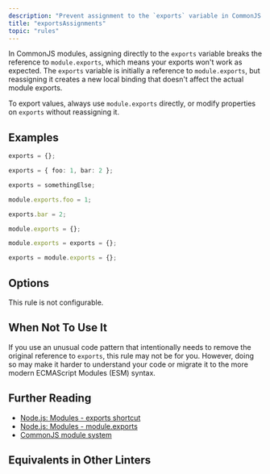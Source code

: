 ```yaml
---
description: "Prevent assignment to the `exports` variable in CommonJS modules."
title: "exportsAssignments"
topic: "rules"
---
```




<RuleSummary plugin="node" rule="exportsAssignments" />

In CommonJS modules, assigning directly to the `exports` variable breaks the reference to `module.exports`, which means your exports won't work as expected.
The `exports` variable is initially a reference to `module.exports`, but reassigning it creates a new local binding that doesn't affect the actual module exports.

To export values, always use `module.exports` directly, or modify properties on `exports` without reassigning it.

## Examples

<Tabs>
<TabItem label="❌ Incorrect">

```ts
exports = {};

exports = { foo: 1, bar: 2 };

exports = somethingElse;
```

</TabItem>
<TabItem label="✅ Correct">

```ts
module.exports.foo = 1;

exports.bar = 2;

module.exports = {};

module.exports = exports = {};

exports = module.exports = {};
```

</TabItem>
</Tabs>

## Options

This rule is not configurable.

## When Not To Use It

If you use an unusual code pattern that intentionally needs to remove the original reference to `exports`, this rule may not be for you.
However, doing so may make it harder to understand your code or migrate it to the more modern ECMAScript Modules (ESM) syntax.

## Further Reading

- [Node.js: Modules - exports shortcut](https://nodejs.org/api/modules.html#exports-shortcut)
- [Node.js: Modules - module.exports](https://nodejs.org/api/modules.html#moduleexports)
- [CommonJS module system](https://nodejs.org/api/modules.html)

## Equivalents in Other Linters

<RuleEquivalents pluginId="node" ruleId="exportsAssignments" />
